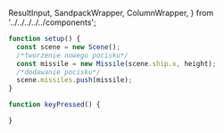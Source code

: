   ResultInput,
  SandpackWrapper,
  ColumnWrapper,
} from '../../../../../components';

```js
function setup() {
  const scene = new Scene();
  /*tworzenie nowego pocisku*/
  const missile = new Missile(scene.ship.x, height);
  /*dodawanie pocisku*/
  scene.missiles.push(missile);
}

function keyPressed() {
```

<div
  style={{
    background: 'rgb(39, 40, 34)',
    marginTop: '-20px',
    marginBottom: '-20px',
  }}
>
  <Editor
    options={{
      minimap: {
        enabled: false,
      },
      fontSize: 16,
      wordWrap: 'on',
    }}
    width="100%"
    height="400px"
    language="javascript"
    theme="vs-dark"
    onChange={props.onChange}
  />
</div>

```js
}

```
